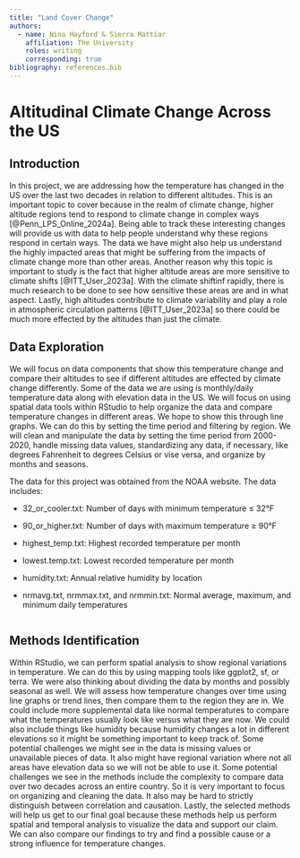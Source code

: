 ```yaml
---
title: "Land Cover Change"
authors:
  - name: Nina Hayford & Sierra Mattiar
    affiliation: The University
    roles: writing
    corresponding: true
bibliography: references.bib
---
```


# Altitudinal Climate Change Across the US

## Introduction

In this project, we are addressing how the temperature has changed in the US over the last two decades in relation to different altitudes. This is an important topic to cover because in the realm of climate change, higher altitude regions tend to respond to climate change in complex ways [@Penn_LPS_Online_2024a]. Being able to track these interesting changes will provide us with data to help people understand why these regions respond in certain ways. The data we have might also help us understand the highly impacted areas that might be suffering from the impacts of climate change more than other areas. Another reason why this topic is important to study is the fact that higher altitude areas are more sensitive to climate shifts [@ITT_User_2023a]. With the climate shiftinf rapidly, there is much research to be done to see how sensitive these areas are and in what aspect. Lastly, high altitudes contribute to climate variability and play a role in atmospheric circulation patterns [@ITT_User_2023a] so there could be much more effected by the altitudes than just the climate.

## Data Exploration

We will focus on data components that show this temperature change and compare their altitudes to see if different altitudes are effected by climate change differently. Some of the data we are using is monthly/daily temperature data along with elevation data in the US. We will focus on using spatial data tools within RStudio to help organize the data and compare temperature changes in different areas. We hope to show this through line graphs. We can do this by setting the time period and filtering by region. We will clean and manipulate the data by setting the time period from 2000-2020, handle missing data values, standardizing any data, if necessary, like degrees Fahrenheit to degrees Celsius or vise versa, and organize by months and seasons.

The data for this project was obtained from the NOAA website. The data includes:

-   32_or_cooler.txt: Number of days with minimum temperature ≤ 32°F

-   90_or_higher.txt: Number of days with maximum temperature ≥ 90°F

-   highest_temp.txt: Highest recorded temperature per month

-   lowest.temp.txt: Lowest recorded temperature per month

-   humidity.txt: Annual relative humidity by location

-   nrmavg.txt, nrmmax.txt, and nrmmin.txt: Normal average, maximum, and minimum daily temperatures

```r

```

## Methods Identification

Within RStudio, we can perform spatial analysis to show regional variations in temperature. We can do this by using mapping tools like ggplot2, sf, or terra. We were also thinking about dividing the data by months and possibly seasonal as well. We will assess how temperature changes over time using line graphs or trend lines, then compare them to the region they are in. We could include more supplemental data like normal temperatures to compare what the temperatures usually look like versus what they are now. We could also include things like humidity because humidity changes a lot in different elevations so it might be something important to keep track of. Some potential challenges we might see in the data is missing values or unavailable pieces of data. It also might have regional variation where not all areas have elevation data so we will not be able to use it. Some potential challenges we see in the methods include the complexity to compare data over two decades across an entire country. So it is very important to focus on organizing and cleaning the data. It also may be hard to strictly distinguish between correlation and causation. Lastly, the selected methods will help us get to our final goal because these methods help us perform spatial and temporal analysis to visualize the data and support our claim. We can also compare our findings to try and find a possible cause or a strong influence for temperature changes.
